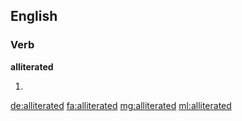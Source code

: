 ==English==

===Verb===
'''alliterated'''

# {{past of|alliterate}}

[[de:alliterated]]
[[fa:alliterated]]
[[mg:alliterated]]
[[ml:alliterated]]